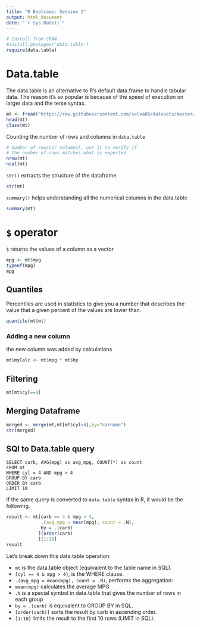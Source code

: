 ```yaml
---
title: "R Bootcamp: Session 3"
output: html_document
date: "`r Sys.Date()`"
---
```


```r
# Install from CRAN
#install.packages('data.table')
require(data.table)
```

# Data.table

The data.table is an alternative to R’s default data.frame to handle tabular data. The reason it’s so popular is because of the speed of execution on larger data and the terse syntax.

```r
mt <- fread("https://raw.githubusercontent.com/selva86/datasets/master/mtcars.csv")
head(mt)
class(mt)
```

Counting the number of rows and columns in `data.table`

```r
# number of rows(or columns), use it to verify if 
# the number of rows matches what is expected
nrow(mt)
ncol(mt)
```

`str()` extracts the structure of the dataframe 

```r
str(mt)
```

`summary()` helps understanding all the numerical columns in the data.table

```r
summary(mt)
```

# `$` operator
`$` returns the values of a column as a vector

```r
mpg <- mt$mpg
typeof(mpg)
mpg
```
## Quantiles

Percentiles are used in statistics to give you a number that describes the value that a given percent of the values are lower than.

```r
quantile(mt$wt)
```

### Adding a new column
the new column was added by calculations

```r
mt$myCalc <- mt$mpg * mt$hp
```

## Filtering

```r
mt[mt$cyl==4]
```

## Merging Dataframe

```r
merged <- merge(mt,mt[mt$cyl>4],by="carname")
str(merged)
```

## SQl to Data.table query

```
SELECT carb, AVG(mpg) as avg_mpg, COUNT(*) as count
FROM mt
WHERE cyl = 4 AND mpg > 4
GROUP BY carb
ORDER BY carb
LIMIT 10
```

If the same query is converted to `data.table` syntax in R, it would be the following.

```r
result <- mt[carb == 4 & mpg > 4, 
             .(avg_mpg = mean(mpg), count = .N), 
             by = .(carb)
            ][order(carb)
            ][1:10]
result
```

Let's break down this data.table operation:

* `mt` is the data.table object (equivalent to the table name in SQL).
* `[cyl == 4 & mpg > 4]`, is the WHERE clause.
* `.(avg_mpg = mean(mpg), count = .N)`, performs the aggregation:
* `mean(mpg)` calculates the average MPG
* `.N` is a special symbol in data.table that gives the number of rows in each group
* `by = .(carb)` is equivalent to GROUP BY in SQL.
* `[order(carb)]` sorts the result by carb in ascending order.
* `[1:10]` limits the result to the first 10 rows (LIMIT in SQL).
